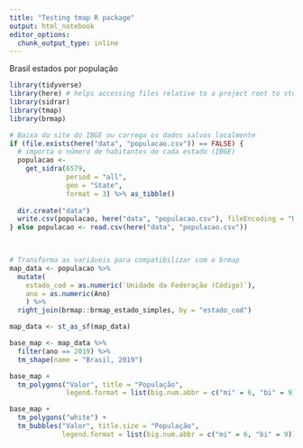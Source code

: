 ```yaml
---
title: "Testing tmap R package"
output: html_notebook
editor_options: 
  chunk_output_type: inline
---
```


Brasil estados por população


```r
library(tidyverse)
library(here) # helps accessing files relative to a project root to stop the working directory insanity
library(sidrar)
library(tmap)
library(brmap)
```

```r
# Baixa do site do IBGE ou carrega os dados salvos localmente
if (file.exists(here("data", "populacao.csv")) == FALSE) {
  # importa o número de habitantes de cada estado (IBGE)
  populacao <-
    get_sidra(6579,
              period = "all",
              geo = "State",
              format = 3) %>% as_tibble()
  
  dir.create("data")
  write.csv(populacao, here("data", "populacao.csv"), fileEncoding = "UTF-8")
} else populacao <- read.csv(here("data", "populacao.csv"))
  


# Transforma as variáveis para compatibilizar com o brmap
map_data <- populacao %>%
  mutate(
    estado_cod = as.numeric(`Unidade da Federação (Código)`),
    ano = as.numeric(Ano)
    ) %>%
  right_join(brmap::brmap_estado_simples, by = "estado_cod")

map_data <- st_as_sf(map_data)
```


```r
base_map <- map_data %>%
  filter(ano == 2019) %>%
  tm_shape(name = "Brasil, 2019")
```

```r
base_map +
  tm_polygons("Valor", title = "População",
              legend.format = list(big.num.abbr = c("mi" = 6, "bi" = 9)))
```


```r
base_map +
  tm_polygons("white") +
  tm_bubbles("Valor", title.size = "População",
             legend.format = list(big.num.abbr = c("mi" = 6, "bi" = 9)))
```


